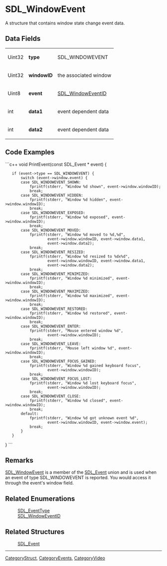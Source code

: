 <!-- pragma section-numbers off -->
<!-- pragma disable-camelcase -->

= SDL_WindowEvent =
A structure that contains window state change event data.


== Data Fields ==
{|
|Uint32
|'''type'''
|SDL_WINDOWEVENT
|-
|Uint32
|'''windowID'''
|the associated window
|-
|Uint8
|'''event'''
|[[SDL_WindowEventID]]
|-
|int
|'''data1'''
|event dependent data
|-
|int
|'''data2'''
|event dependent data
|}

== Code Examples ==
```c++
void PrintEvent(const SDL_Event * event)
{
    if (event->type == SDL_WINDOWEVENT) {
        switch (event->window.event) {
        case SDL_WINDOWEVENT_SHOWN:
            fprintf(stderr, "Window %d shown", event->window.windowID);
            break;
        case SDL_WINDOWEVENT_HIDDEN:
            fprintf(stderr, "Window %d hidden", event->window.windowID);
            break;
        case SDL_WINDOWEVENT_EXPOSED:
            fprintf(stderr, "Window %d exposed", event->window.windowID);
            break;
        case SDL_WINDOWEVENT_MOVED:
            fprintf(stderr, "Window %d moved to %d,%d",
                    event->window.windowID, event->window.data1,
                    event->window.data2);
            break;
        case SDL_WINDOWEVENT_RESIZED:
            fprintf(stderr, "Window %d resized to %dx%d",
                    event->window.windowID, event->window.data1,
                    event->window.data2);
            break;
        case SDL_WINDOWEVENT_MINIMIZED:
            fprintf(stderr, "Window %d minimized", event->window.windowID);
            break;
        case SDL_WINDOWEVENT_MAXIMIZED:
            fprintf(stderr, "Window %d maximized", event->window.windowID);
            break;
        case SDL_WINDOWEVENT_RESTORED:
            fprintf(stderr, "Window %d restored", event->window.windowID);
            break;
        case SDL_WINDOWEVENT_ENTER:
            fprintf(stderr, "Mouse entered window %d",
                    event->window.windowID);
            break;
        case SDL_WINDOWEVENT_LEAVE:
            fprintf(stderr, "Mouse left window %d", event->window.windowID);
            break;
        case SDL_WINDOWEVENT_FOCUS_GAINED:
            fprintf(stderr, "Window %d gained keyboard focus",
                    event->window.windowID);
            break;
        case SDL_WINDOWEVENT_FOCUS_LOST:
            fprintf(stderr, "Window %d lost keyboard focus",
                    event->window.windowID);
            break;
        case SDL_WINDOWEVENT_CLOSE:
            fprintf(stderr, "Window %d closed", event->window.windowID);
            break;
        default:
            fprintf(stderr, "Window %d got unknown event %d",
                    event->window.windowID, event->window.event);
            break;
        }
    }
}
```

== Remarks ==
[[SDL_WindowEvent]] is a member of the [[SDL_Event]] union and is used when an event of type SDL_WINDOWEVENT is reported.  You would access it through the event's window field.

== Related Enumerations ==
:[[SDL_EventType]]
:[[SDL_WindowEventID]]

== Related Structures ==
:[[SDL_Event]]

----
[[CategoryStruct]], [[CategoryEvents]], [[CategoryVideo]]
